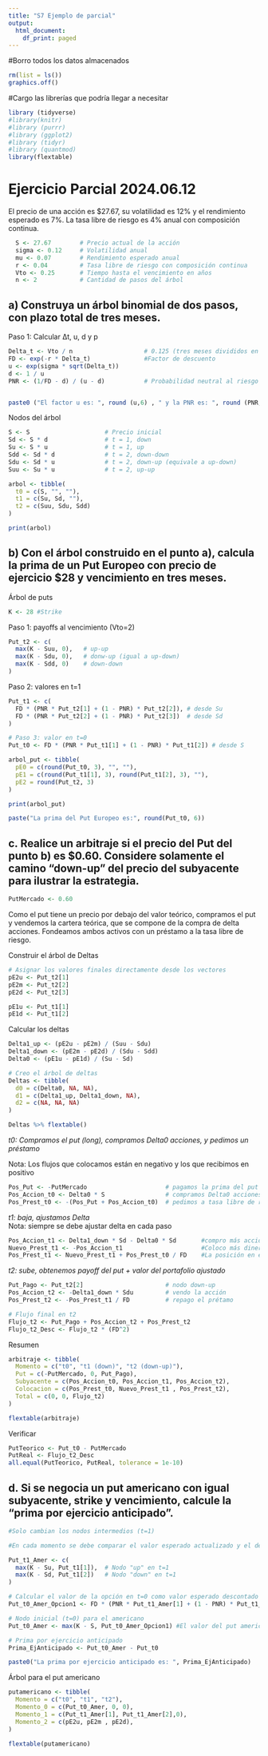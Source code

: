 ---
title: "S7 Ejemplo de parcial"
output:
  html_document:
    df_print: paged
---

#Borro todos los datos almacenados

```{r}
rm(list = ls())
graphics.off()
```

#Cargo las librerías que podría llegar a necesitar

```{r}
library (tidyverse)
#library(knitr)
#library (purrr)
#library (ggplot2)
#library (tidyr)
#library (quantmod)
library(flextable)
```

# Ejercicio Parcial 2024.06.12

El precio de una acción es \$27.67, su volatilidad es 12% y el rendimiento esperado es 7%. La tasa libre de riesgo es 4% anual con composición continua.

```{r}
  S <- 27.67        # Precio actual de la acción
  sigma <- 0.12     # Volatilidad anual
  mu <- 0.07        # Rendimiento esperado anual
  r <- 0.04         # Tasa libre de riesgo con composición continua
  Vto <- 0.25       # Tiempo hasta el vencimiento en años
  n <- 2            # Cantidad de pasos del árbol
```

## a) Construya un árbol binomial de dos pasos, con plazo total de tres meses.

Paso 1: Calcular Δt, u, d y p

```{r}

Delta_t <- Vto / n                    # 0.125 (tres meses divididos en 2 pasos)
FD <- exp(-r * Delta_t)               #Factor de descuento
u <- exp(sigma * sqrt(Delta_t))      
d <- 1 / u                            
PNR <- (1/FD - d) / (u - d)           # Probabilidad neutral al riesgo


paste0 ("El factor u es: ", round (u,6) , " y la PNR es: ", round (PNR,6))

```

Nodos del árbol

```{r}
S <- S                     # Precio inicial
Sd <- S * d                # t = 1, down
Su <- S * u                # t = 1, up
Sdd <- Sd * d              # t = 2, down-down
Sdu <- Sd * u              # t = 2, down-up (equivale a up-down)
Suu <- Su * u              # t = 2, up-up
```

```{r}
arbol <- tibble(
  t0 = c(S, "", ""),
  t1 = c(Su, Sd, ""),
  t2 = c(Suu, Sdu, Sdd)
)

print(arbol)
```

## b) Con el árbol construido en el punto a), calcula la prima de un Put Europeo con precio de ejercicio \$28 y vencimiento en tres meses.

Árbol de puts

```{r}
K <- 28 #Strike
```

Paso 1: payoffs al vencimiento (Vto=2)

```{r}
Put_t2 <- c(
  max(K - Suu, 0),   # up-up
  max(K - Sdu, 0),   # donw-up (igual a up-down)
  max(K - Sdd, 0)    # down-down
)
```

Paso 2: valores en t=1

```{r}
Put_t1 <- c(
  FD * (PNR * Put_t2[1] + (1 - PNR) * Put_t2[2]), # desde Su
  FD * (PNR * Put_t2[2] + (1 - PNR) * Put_t2[3])  # desde Sd
)
```

```{r}
# Paso 3: valor en t=0
Put_t0 <- FD * (PNR * Put_t1[1] + (1 - PNR) * Put_t1[2]) # desde S
```

```{r}
arbol_put <- tibble(
  pE0 = c(round(Put_t0, 3), "", ""),
  pE1 = c(round(Put_t1[1], 3), round(Put_t1[2], 3), ""),
  pE2 = round(Put_t2, 3)
)

print(arbol_put)


```

```{r}
paste("La prima del Put Europeo es:", round(Put_t0, 6))
```

## c. Realice un arbitraje si el precio del Put del punto b) es \$0.60. Considere solamente el camino “down-up” del precio del subyacente para ilustrar la estrategia.

```{r}
PutMercado <- 0.60
```

Como el put tiene un precio por debajo del valor teórico, compramos el put y vendemos la cartera teórica, que se compone de la compra de delta acciones. Fondeamos ambos activos con un préstamo a la tasa libre de riesgo.

Construir el árbol de Deltas

```{r}
# Asignar los valores finales directamente desde los vectores
pE2u <- Put_t2[1]  
pE2m <- Put_t2[2]  
pE2d <- Put_t2[3]  

pE1u <- Put_t1[1]  
pE1d <- Put_t1[2] 
```

Calcular los deltas

```{r}

Delta1_up <- (pE2u - pE2m) / (Suu - Sdu)
Delta1_down <- (pE2m - pE2d) / (Sdu - Sdd)
Delta0 <- (pE1u - pE1d) / (Su - Sd)

# Creo el árbol de deltas
Deltas <- tibble(
  d0 = c(Delta0, NA, NA),
  d1 = c(Delta1_up, Delta1_down, NA),
  d2 = c(NA, NA, NA)
)

Deltas %>% flextable()
```

*t0: Compramos el put (long), compramos Delta0 acciones, y pedimos un préstamo*

Nota: Los flujos que colocamos están en negativo y los que recibimos en positivo

```{r}
Pos_Put <- -PutMercado                      # pagamos la prima del put
Pos_Accion_t0 <- Delta0 * S                 # compramos Delta0 acciones
Pos_Prest_t0 <- -(Pos_Put + Pos_Accion_t0)  # pedimos a tasa libre de riesgo
```

*t1: baja, ajustamos Delta* \
Nota: siempre se debe ajustar delta en cada paso

```{r}
Pos_Accion_t1 <- Delta1_down * Sd - Delta0 * Sd       #compro más acciones restando las que ya tengo valuadas en t1
Nuevo_Prest_t1 <- -Pos_Accion_t1                      #Coloco más dinero, ¿cuánto? Lo que preciso comprar
Pos_Prest_t1 <- Nuevo_Prest_t1 + Pos_Prest_t0 / FD    #La posición en el préstamo es el valor actualizado del préstamo de t=0 + el nuevo préstamos solicitado en t=1
```

*t2: sube, obtenemos payoff del put + valor del portafolio ajustado*

```{r}
Put_Pago <- Put_t2[2]                       # nodo down-up
Pos_Accion_t2 <- -Delta1_down * Sdu         # vendo la acción
Pos_Prest_t2 <- -Pos_Prest_t1 / FD          # repago el prétamo
```

```{r}
# Flujo final en t2
Flujo_t2 <- Put_Pago + Pos_Accion_t2 + Pos_Prest_t2
Flujo_t2_Desc <- Flujo_t2 * (FD^2)
```

Resumen

```{r}
arbitraje <- tibble(
  Momento = c("t0", "t1 (down)", "t2 (down-up)"),
  Put = c(-PutMercado, 0, Put_Pago),
  Subyacente = c(Pos_Accion_t0, Pos_Accion_t1, Pos_Accion_t2),
  Colocacion = c(Pos_Prest_t0, Nuevo_Prest_t1 , Pos_Prest_t2),
  Total = c(0, 0, Flujo_t2)
)

flextable(arbitraje)
```

Verificar

```{r}
PutTeorico <- Put_t0 - PutMercado
PutReal <- Flujo_t2_Desc
all.equal(PutTeorico, PutReal, tolerance = 1e-10)

```

## d. Si se negocia un put americano con igual subyacente, strike y vencimiento, calcule la “prima por ejercicio anticipado”.

```{r}
#Solo cambian los nodos intermedios (t=1)

#En cada momento se debe comparar el valor esperado actualizado y el de ejercer inmediatamente.

Put_t1_Amer <- c(
  max(K - Su, Put_t1[1]),  # Nodo "up" en t=1
  max(K - Sd, Put_t1[2])   # Nodo "down" en t=1
)

# Calcular el valor de la opción en t=0 como valor esperado descontado desde los nodos t=1
Put_t0_Amer_Opcion1 <- FD * (PNR * Put_t1_Amer[1] + (1 - PNR) * Put_t1_Amer[2]) 

# Nodo inicial (t=0) para el americano
Put_t0_Amer <- max(K - S, Put_t0_Amer_Opcion1) #El valor del put americano es el mayor entre ejercerlo en el momento y el valor esperado actualizado, con PRN, de los siguientes nodos.

# Prima por ejercicio anticipado
Prima_EjAnticipado <- Put_t0_Amer - Put_t0  

paste0("La prima por ejercicio anticipado es: ", Prima_EjAnticipado)
```

Árbol para el put americano

```{r}
putamericano <- tibble(
  Momento = c("t0", "t1", "t2"),
  Momento_0 = c(Put_t0_Amer, 0, 0),
  Momento_1 = c(Put_t1_Amer[1], Put_t1_Amer[2],0),
  Momento_2 = c(pE2u, pE2m , pE2d),
)

flextable(putamericano)
```
